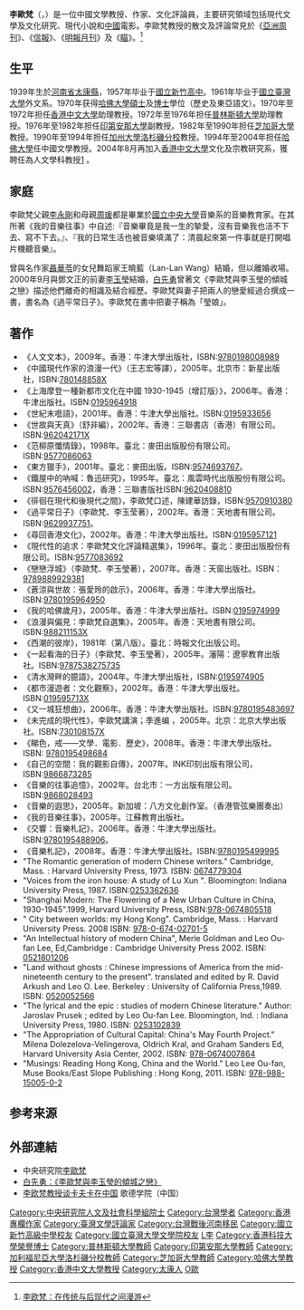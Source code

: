 {{Infobox_Person
| name = 李歐梵
|image=Stephen Chiau and Prof. Leo Lee Ou-fan in STU.jpg 
|caption=李歐梵（居中者）
|box_width=300px 
|occupation= 
| period = 
|birth_name=
| other_names =
| Sex = 男
|birth_date= 1939年10月10日
|birth_place= {{ROC}}[[河南省|河南省]][[太康縣|太康縣]]
|death_date= 
|death_place= 
| nationality ={{ROC}}
| residence =
| party =
| religion =
| spouse = 
| relatives = 
|education= *[[國立新竹高級中學|國立新竹高級中學]]
*國立臺灣大學文學士
*[[哈佛大學|哈佛大學]]博士
| past = *普林斯頓大學助理教授(1972-1976)
*印第安那大學副教授(1976-1982)
*芝加哥大學教授(1982-1990)
*加州大學洛杉磯校區教授(1990-1994)
*哈佛大學教授(1994-2004)
*香港中文大學教授(2004－) 
{{Infobox_People_Sinica
|组别=人文及社會科學組
|届数=第24屆
|当选年=2002年
}}
| work =
|awards=
}}
'''李歐梵'''（{{lang-en|'''Leo Ou-fan Lee'''}}，{{bd|1939年|10月10日|catIdx=L李}}）是一位中國文學教授、作家、文化評論員，主要研究領域包括現代文學及文化研究、現代小說和[[中國|中國]]電影。李歐梵教授的散文及評論常見於《[[亞洲周刊|亞洲周刊]]》、《[[信報|信報]]》、《[[明報月刊|明報月刊]]》及《[[瞄|瞄]]》。<ref>[http://news.ifeng.com/gundong/detail_2011_10/10/9718397_0.shtml 李欧梵：在传统与后现代之间漫游]</ref>

==生平==
1939年生於[[河南省|河南省]][[太康縣|太康縣]]，1957年毕业于[[國立新竹高中|國立新竹高中]]。1961年毕业于[[國立臺灣大學|國立臺灣大學]]外文系。1970年获得[[哈佛大學|哈佛大學]][[碩士|碩士]]及[[博士|博士]]學位（歷史及東亞語文）。1970年至1972年担任[[香港中文大學|香港中文大學]]助理教授。1972年至1976年担任[[普林斯頓大學|普林斯頓大學]]助理教授。1976年至1982年担任[[印第安那大學|印第安那大學]]副教授。1982年至1990年担任[[芝加哥大學|芝加哥大學]]教授。1990年至1994年担任[[加州大學洛杉磯分校|加州大學洛杉磯分校]]教授。1994年至2004年担任[[哈佛大學|哈佛大學]]任中國文學教授。2004年8月再加入[[香港中文大學|香港中文大學]]文化及宗教研究系，獲聘任為人文學科教授[http://www.cuhk.edu.hk/puo/newslter/issue/243s/anounce.htm] {{Wayback|url=http://www.cuhk.edu.hk/puo/newslter/issue/243s/anounce.htm |date=20090522050601 }}。

==家庭==
李歐梵父親[[李永剛|李永剛]]和母親[[周瑗|周瑗]]都是畢業於[[國立中央大學|國立中央大學]]音樂系的音樂教育家。在其所著《我的音樂往事》中自述:『音樂畢竟是我一生的摯愛，沒有音樂我也活不下去、寫不下去。』、『我的日常生活也被音樂填滿了：清晨起來第一件事就是打開唱片機聽音樂』。

曾與名作家[[聶華苓|聶華苓]]的女兒舞蹈家王曉藍（Lan-Lan Wang）結婚，但以離婚收場。2000年9月與鄧文正的前妻[[李玉瑩|李玉瑩]]結婚，[[白先勇|白先勇]]曾著文《李歐梵與李玉瑩的傾城之戀》描述他們離奇的相識及結合經歷。李歐梵與妻子把兩人的戀愛經過合撰成一書，書名為《過平常日子》。李歐梵在書中把妻子稱為「瑩娘」。

==著作==
*《人文文本》，2009年。香港：牛津大學出版社，ISBN:[[9780198008989|9780198008989]]
*《中國現代作家的浪漫一代》（王志宏等譯），2005年。北京市：新星出版社，ISBN:[[780148858X|780148858X]]
*《上海摩登一種新都市文化在中國 1930-1945（增訂版）》，2006年。香港：牛津出版社。ISBN:[[0195964918|0195964918]]
*《世紀末囈語》，2001年。香港：牛津大學出版社。ISBN:[[0195933656|0195933656]]
*《世故與天真》（舒非編），2002年。香港：三聯書店（香港）有限公司。ISBN:[[962042171X|962042171X]]
*《范柳原懺情錄》，1998年。臺北：麥田出版股份有限公司。ISBN:[[9577086063|9577086063]]
*《東方獵手》，2001年。臺北：麥田出版。ISBN:[[9574693767|9574693767]]。
*《鐵屋中的吶喊：魯迅研究》，1995年。臺北：風雲時代出版股份有限公司。ISBN:[[9576456002|9576456002]]，香港：三聯書版社ISBN:[[9620408810|9620408810]]
*《徘徊在現代和後現代之間》，李歐梵口述，陳建華訪錄，ISBN:[[9570910380|9570910380]]
*《過平常日子》（李歐梵、李玉莹著），2002年。香港：天地書有限公司。ISBN:[[9629937751|9629937751]]。
*《尋回香港文化》，2002年。香港：牛津大學出版社。ISBN:[[0195957121|0195957121]]
*《現代性的追求：李歐梵文化評論精選集》，1996年。臺北：麥田出版股份有限公司。ISBN:[[9577083692|9577083692]]
*《戀戀浮城》（李歐梵、李玉瑩著），2007年。香港：天窗出版社。ISBN：[[9789889929381|9789889929381]] 
*《蒼涼與世故：張愛玲的啟示》，2006年。香港：牛津大學出版社。ISBN:[[9780195964950|9780195964950]]
*《我的哈佛歲月》，2005年。香港：牛津大學出版社。ISBN:[[0195974999|0195974999]]
*《浪漫與偏見：李歐梵自選集》，2005年。香港：天地書有限公司。ISBN:[[988211153X|988211153X]]
*《西潮的彼岸》，1981年（第八版）。臺北：時報文化出版公司。
*《一起看海的日子》（李歐梵、李玉瑩著），2005年。瀋陽：遼寧教育出版社。ISBN:[[9787538275735|9787538275735]]
*《清水灣畔的臆語》，2004年。牛津大學出版社，ISBN:[[0195974905|0195974905]]
*《都市漫遊者：文化觀察》，2002年。香港：牛津大學出版社。ISBN:[[019595713X|019595713X]]
*《又一城狂想曲》，2006年。香港：牛津大學出版社。ISBN:[[9780195483697|9780195483697]]
*《未完成的現代性》，李歐梵講演；季進编 ，2005年。北京：北京大學出版社。ISBN:[[730108157X|730108157X]]
*《睇色，戒——文學．電影．歷史》，2008年。香港：牛津大學出版社。ISBN: [[9780195498684|9780195498684]]
*《自己的空間：我的觀影自傳》，2007年。INK印刻出版有限公司，ISBN:[[9866873285|9866873285]]
*《音樂的往事追憶》，2002年。台北市：一方出版有限公司。ISBN:[[9868028493|9868028493]]
*《音樂的遐思》，2005年。新加坡：八方文化創作室。（香港管弦樂團奏出）
*《我的音樂往事》，2005年。江蘇教育出版社。
*《交響：音樂札記》，2006年。香港：牛津大學出版社。ISBN:[[9780195488906|9780195488906]]。
*《音樂札記》，2008年。香港：牛津大學出版社。ISBN:[[9780195499995|9780195499995]]
*"The Romantic generation of modern Chinese writers." Cambridge, Mass. : Harvard University Press, 1973. ISBN: [[0674779304|0674779304]]
*"Voices from the iron house: A study of Lu Xun ".  Bloomington: Indiana University Press, 1987. ISBN:[[0253362636|0253362636]]
*"Shanghai Modern: The Flowering of a New Urban Culture in China, 1930-1945".1999, Harvard University Press, ISBN:[[978-0674805518|978-0674805518]] 
*" City between worlds: my Hong Kong". Cambridge, Mass. : Harvard University Press. 2008 ISBN: [[978-0-674-02701-5|978-0-674-02701-5]]
*"An Intellectual history of modern China", Merle Goldman and Leo Ou-fan Lee, Ed,Cambridge : Cambridge University Press 2002. ISBN: [[0521801206|0521801206]]
*"Land without ghosts : Chinese impressions of America from the mid-nineteenth century to the present". translated and edited by R. David Arkush and Leo O. Lee. Berkeley : University of California Press,1989. ISBN: [[0520052566|0520052566]]
*"The lyrical and the epic : studies of modern Chinese literature." Author: Jaroslav Prusek ; edited by Leo Ou-fan Lee. Bloomington, Ind. : Indiana University Press, 1980. ISBN: [[0253102839|0253102839]]
*"The Appropriation of Cultural Capital: China's May Fourth Project." Milena Dolezelova-Velingerova, Oldrich Kral, and Graham Sanders Ed, Harvard University Asia Center, 2002. ISBN: [[978-0674007864|978-0674007864]]
*"Musings: Reading Hong Kong, China and the World." Leo Lee Ou-fan, Muse Books/East Slope Publishing : Hong Kong, 2011. ISBN: [[978-988-15005-0-2|978-988-15005-0-2]]

==参考来源==
{{reflist}}

==外部連結==
*中央研究院[https://db1n.sinica.edu.tw/textdb/ioconas/binfo1N.php?_op=?ID:H053 李歐梵] {{Wayback|url=https://db1n.sinica.edu.tw/textdb/ioconas/binfo1N.php?_op=%3FID%3AH053 |date=20190508044846 }}
*[http://www.zwwhgx.com/content.asp?id=1894 白先勇：《李歐梵與李玉瑩的傾城之戀》] {{Wayback|url=http://www.zwwhgx.com/content.asp?id=1894 |date=20160528195114 }}
*[https://www.goethe.de/ins/cn/zh/kul/mag/20619850.html 李欧梵教授谈卡夫卡在中国] {{Wayback|url=https://www.goethe.de/ins/cn/zh/kul/mag/20619850.html |date=20190508193356 }} 歌德学院（中国）

{{香港中文大學}}
{{中央研究院第二十四届院士}}
{{Authority control}}
{{DEFAULTSORT:L}}
[[Category:中央研究院人文及社會科學組院士|Category:中央研究院人文及社會科學組院士]]
[[Category:台灣學者|Category:台灣學者]]
[[Category:香港專欄作家|Category:香港專欄作家]]
[[Category:臺灣文學評論家|Category:臺灣文學評論家]]
[[Category:台灣戰後河南移民|Category:台灣戰後河南移民]]
[[Category:國立新竹高級中學校友|Category:國立新竹高級中學校友]]
[[Category:國立臺灣大學文學院校友|Category:國立臺灣大學文學院校友]]
[[Category:哈佛大學校友|L李]]
[[Category:香港科技大學榮譽博士|Category:香港科技大學榮譽博士]]
[[Category:普林斯頓大學教師|Category:普林斯頓大學教師]]
[[Category:印第安那大學教師|Category:印第安那大學教師]]
[[Category:加利福尼亞大學洛杉磯分校教師|Category:加利福尼亞大學洛杉磯分校教師]]
[[Category:芝加哥大學教師|Category:芝加哥大學教師]]
[[Category:哈佛大學教授|Category:哈佛大學教授]]
[[Category:香港中文大學教授|Category:香港中文大學教授]]
[[Category:太康人|Category:太康人]]
[[Category:李姓|O歐]]